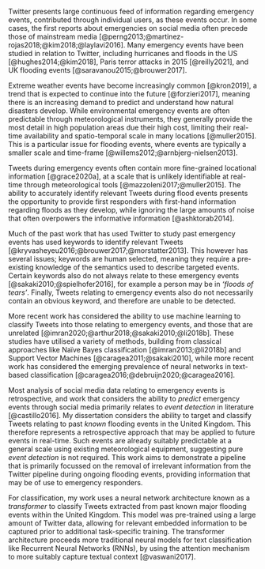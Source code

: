 Twitter presents large continuous feed of information regarding emergency events, contributed through individual users, as these events occur. In some cases, the first reports about emergencies on social media often precede those of mainstream media [@perng2013;@martinez-rojas2018;@kim2018;@laylavi2016]. Many emergency events have been studied in relation to Twitter, including hurricanes and floods in the US [@hughes2014;@kim2018], Paris terror attacks in 2015 [@reilly2021], and UK flooding events [@saravanou2015;@brouwer2017].

Extreme weather events have become increasingly common [@kron2019], a trend that is expected to continue into the future [@forzieri2017], meaning there is an increasing demand to predict and understand how natural disasters develop. While environmental emergency events are often predictable through meteorological instruments, they generally provide the most detail in high population areas due their high cost, limiting their real-time availability and spatio-temporal scale in many locations [@muller2015]. This is a particular issue for flooding events, where events are typically a smaller scale and time-frame [@willems2012;@arnbjerg-nielsen2013].

Tweets during emergency events often contain more fine-grained locational information [@grace2020a], at a scale that is unlikely identifiable at real-time through meteorological tools [@mazzoleni2017;@muller2015]. The ability to accurately identify relevant Tweets during flood events presents the opportunity to provide first responders with first-hand information regarding floods as they develop, while ignoring the large amounts of noise that often overpowers the informative information [@ashktorab2014].

Much of the past work that has used Twitter to study past emergency events has used keywords to identify relevant Tweets [@kryvasheyeu2016;@brouwer2017;@morstatter2013]. This however has several issues; keywords are human selected, meaning they require a pre-existing knowledge of the semantics used to describe targeted events. Certain keywords also do not always relate to these emergency events [@sakaki2010;@spielhofer2016], for example a person may be in _'floods of tears'_. Finally, Tweets relating to emergency events also do not necessarily contain an obvious keyword, and therefore are unable to be detected.

More recent work has considered the ability to use machine learning to classify Tweets into those relating to emergency events, and those that are unrelated [@imran2020;@arthur2018;@sakaki2010;@li2018b]. These studies have utilised a variety of methods, building from classical approaches like Naïve Bayes classification [@imran2013;@li2018b] and Support Vector Machines [@caragea2011;@sakaki2010], while more recent work has considered the emerging prevalence of neural networks in text-based classification [@caragea2016;@debruijn2020;@caragea2016].

Most analysis of social media data relating to emergency events is retrospective, and work that considers the ability to _predict_ emergency events through social media primarily relates to _event detection_ in literature [@castillo2016]. My dissertation considers the ability to target and classify Tweets relating to past _known_ flooding events in the United Kingdom. This therefore represents a retrospective approach that may be applied to future events in real-time. Such events are already suitably predictable at a general scale using existing meteorological equipment, suggesting pure _event detection_ is not required. This work aims to demonstrate a pipeline that is primarily focussed on the removal of irrelevant information from the Twitter pipeline during ongoing flooding events, providing information that may be of use to emergency responders.

For classification, my work uses a neural network architecture known as a _transformer_ to classify Tweets extracted from past known major flooding events within the United Kingdom. This model was pre-trained using a large amount of Twitter data, allowing for relevant embedded information to be captured prior to additional task-specific training. The transformer architecture proceeds more traditional neural models for text classification like Recurrent Neural Networks (RNNs), by using the attention mechanism to more suitably capture textual context [@vaswani2017].

